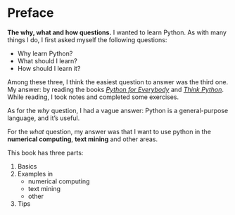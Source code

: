 # Preface {.unnumbered}

**The why, what and how questions.** I wanted to learn Python. As with many things I do, I first asked myself the following questions:

- Why learn Python?
- What should I learn?
- How should I learn it?

Among these three, I think the easiest question to answer was the third one. My answer: by reading the books [*Python for Everybody*](https://www.py4e.com/book) and [*Think Python*](https://allendowney.github.io/ThinkPython/). While reading, I took notes and completed some exercises.

As for the *why* question, I had a vague answer: Python is a general-purpose language, and it's useful.

For the *what* question, my answer was that I want to use python in the **numerical computing**, **text mining** and other areas.


This book has three parts:

1. Basics
1. Examples in 
    - numerical computing 
    - text mining 
    - other 
1. Tips
